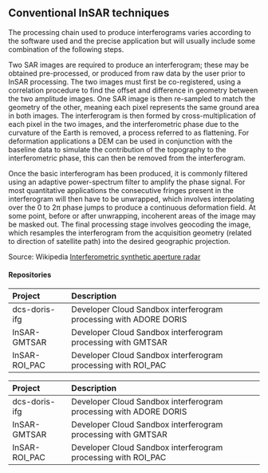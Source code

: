 ## Conventional InSAR techniques

The processing chain used to produce interferograms varies according to the software used and the precise application but will usually include some combination of the following steps.

Two SAR images are required to produce an interferogram; these may be obtained pre-processed, or produced from raw data by the user prior to InSAR processing. The two images must first be co-registered, using a correlation procedure to find the offset and difference in geometry between the two amplitude images. One SAR image is then re-sampled to match the geometry of the other, meaning each pixel represents the same ground area in both images. The interferogram is then formed by cross-multiplication of each pixel in the two images, and the interferometric phase due to the curvature of the Earth is removed, a process referred to as flattening. For deformation applications a DEM can be used in conjunction with the baseline data to simulate the contribution of the topography to the interferometric phase, this can then be removed from the interferogram.

Once the basic interferogram has been produced, it is commonly filtered using an adaptive power-spectrum filter to amplify the phase signal. For most quantitative applications the consecutive fringes present in the interferogram will then have to be unwrapped, which involves interpolating over the 0 to 2π phase jumps to produce a continuous deformation field. At some point, before or after unwrapping, incoherent areas of the image may be masked out. The final processing stage involves geocoding the image, which resamples the interferogram from the acquisition geometry (related to direction of satellite path) into the desired geographic projection.

Source: Wikipedia [Interferometric synthetic aperture radar](http://en.wikipedia.org/w/index.php?title=Interferometric_synthetic_aperture_radar&oldid=653765513 "this version")

#### Repositories
<table>
 <thead>
  <tr>
   <th style="text-align:left;"> Project </th>
   <th style="text-align:left;"> Description </th>
  </tr>
 </thead>
<tbody>
  <tr>
   <td style="text-align:left;"> dcs-doris-ifg </td>
   <td style="text-align:left;"> Developer Cloud Sandbox interferogram processing with ADORE DORIS </td>
  </tr>
  <tr>
   <td style="text-align:left;"> InSAR-GMTSAR </td>
   <td style="text-align:left;"> Developer Cloud Sandbox interferogram processing with GMTSAR </td>
  </tr>
  <tr>
   <td style="text-align:left;"> InSAR-ROI_PAC </td>
   <td style="text-align:left;"> Developer Cloud Sandbox interferogram processing with ROI_PAC </td>
  </tr>
</tbody>
</table>
<table>
 <thead>
  <tr>
   <th style="text-align:left;"> Project </th>
   <th style="text-align:left;"> Description </th>
  </tr>
 </thead>
<tbody>
  <tr>
   <td style="text-align:left;"> dcs-doris-ifg </td>
   <td style="text-align:left;"> Developer Cloud Sandbox interferogram processing with ADORE DORIS </td>
  </tr>
  <tr>
   <td style="text-align:left;"> InSAR-GMTSAR </td>
   <td style="text-align:left;"> Developer Cloud Sandbox interferogram processing with GMTSAR </td>
  </tr>
  <tr>
   <td style="text-align:left;"> InSAR-ROI_PAC </td>
   <td style="text-align:left;"> Developer Cloud Sandbox interferogram processing with ROI_PAC </td>
  </tr>
</tbody>
</table>
